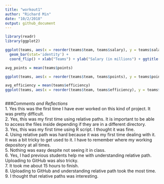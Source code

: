 ```yaml
---
title: "workout1"
author: "Richard Min"
date: "10/2/2018"
output: github_document
---
```


```r
library(readr)
library(ggplot2)
```

```r
ggplot(teams, aes(x = reorder(teams$team, teams$salary), y = teams$salary)) +
  geom_bar(stat='identity') +
  coord_flip() + xlab("Teams") + ylab("Salary (in millions") + ggtitle("NBA Teams Ranked by Total Salary")
```

```r
avg_points = mean(teams$points)

ggplot(teams, aes(x = reorder(teams$team, teams$points), y = teams$points)) + geom_bar(stat='identity') + coord_flip() + xlab('Teams') + ylab('Total Points') + ggtitle('NBA Teams Ranked by Total Points') + geom_hline(aes(yintercept = avg_points, color = 'red'))

```

```r
avg_efficiency = mean(teams$efficiency)
ggplot(teams, aes(x = reorder(teams$team, teams$efficiency), y = teams$efficiency)) + geom_bar(stat='identity') + coord_flip() + xlab("Teams") + ylab("Efficiency") + ggtitle("NBA Teams Ranked by Total Efficiency") + geom_hline(aes(yintercept = avg_efficiency, color = 'red'))

```

```r


```

###_Comments and Reflections_  
1. Yes this was the first time I have ever worked on this kind of project. It was pretty difficult.  
2. Yes, this was my first time using relative paths. It is important to be able to access the files inside depending if they are in a different directory.   
3. Yes, this was my first time using R script. I thought it was fine.  
4. Using relative path was hard because it was my first time dealing with it. It was a bit tricky to get used to it. I have to remember where my working depository at all times.  
5. Nothing was easy despite not seeing it in class.  
6. Yes, I had previous students help me with understanding relative path. Uploading to GitHub was also tricky.  
7. It took me about 15 hours to finish.  
8. Uploading to GitHub and understanding relative path took the most time.  
9. I thought that relative paths was interesting.  
